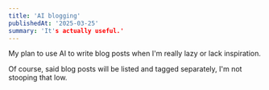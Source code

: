 ```yaml
---
title: 'AI blogging'
publishedAt: '2025-03-25'
summary: 'It's actually useful.'
---
```


My plan to use AI to write blog posts when I'm really lazy or lack inspiration.

Of course, said blog posts will be listed and tagged separately, I'm not stooping that low.